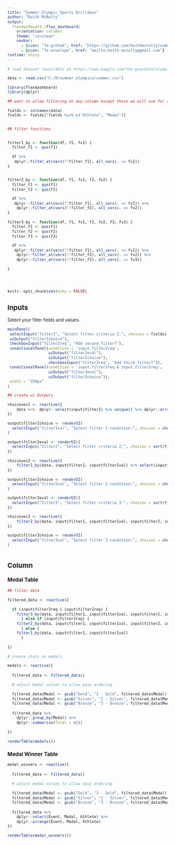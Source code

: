 ```yaml
---
title: "Summer Olympic Sports Drilldown"
author: "Keith McNulty"
output:
  flexdashboard::flex_dashboard:
    orientation: columns
    theme: "cerulean"
    navbar: 
      - {icon: "fa-github", href: "https://github.com/keithmcnulty/summer_olympics/blob/master/index.Rmd"}
      - {icon: "fa-envelope", href: "mailto:keith.mcnulty@gmail.com"}
runtime: shiny
---
```


<style type="text/css">

body{ /* Normal  */
   font-size: 10px;
}
</style>

```r

# load dataset (available at https://www.kaggle.com/the-guardian/olympic-games#summer.csv)

data <- read.csv("C:/R/summer_olympics/summer.csv")

library(flexdashboard)
library(dplyr)

## want to allow filtering on any column except those we will use for aggregating

fields <- colnames(data)
fields <- fields[!fields %in% c("Athlete", "Medal")] 


## filter functions


filter1_by <- function(df, f1, fv1) {
  filter_f1 <- quo(f1)
  
  df %>%
   dplyr::filter_at(vars(!!filter_f1), all_vars(. == fv1))
}


filter2_by <- function(df, f1, fv1, f2, fv2) {
  filter_f1 <- quo(f1)
  filter_f2 <- quo(f2)

  df %>%
   dplyr::filter_at(vars(!!filter_f1), all_vars(. == fv1)) %>%
    dplyr::filter_at(vars(!!filter_f2), all_vars(. == fv2))
}

filter3_by <- function(df, f1, fv1, f2, fv2, f3, fv3) {
  filter_f1 <- quo(f1)
  filter_f2 <- quo(f2)
  filter_f3 <- quo(f3)

  df %>%
   dplyr::filter_at(vars(!!filter_f1), all_vars(. == fv1)) %>%
    dplyr::filter_at(vars(!!filter_f2), all_vars(. == fv2)) %>%
    dplyr::filter_at(vars(!!filter_f3), all_vars(. == fv3))

}




knitr::opts_chunk$set(echo = FALSE)
```

Inputs {.sidebar}
-----------------------------------------------


Select your filter fields and values.

``` r

mainPanel(
 selectInput("filter1", "Select filter criteria 1:", choices = fields),
 uiOutput("filter1choice"),
 checkboxInput("filter2req", "Add second filter?"),
 conditionalPanel(condition = 'input.filter2req', 
                  uiOutput("filter2eval"),
                  uiOutput("filter2choice"),
                  checkboxInput("filter3req", "Add third filter?")),
 conditionalPanel(condition = 'input.filter3req & input.filter2req', 
                  uiOutput("filter3eval"),
                  uiOutput("filter3choice")),
 width = "350px"
)

## create ui Outputs

choicevec1 <- reactive({
    data %>%  dplyr::select(input$filter1) %>% unique() %>% dplyr::arrange_(input$filter1)
}) 

output$filter1choice <- renderUI(
  selectInput("filter1val", "Select filter 1 condition:", choices = choicevec1())
)

output$filter2eval <- renderUI({
  selectInput("filter2", "Select filter criteria 2:", choices = sort(fields[fields != input$filter1]))
})

choicevec2 <- reactive({
    filter1_by(data, input$filter1, input$filter1val) %>% select(input$filter2) %>% unique() %>% dplyr::arrange_(input$filter2)
}) 

output$filter2choice <- renderUI(
  selectInput("filter2val", "Select filter 2 condition:", choices = choicevec2())
)

output$filter3eval <- renderUI({
  selectInput("filter3", "Select filter criteria 3:", choices = sort(fields[!fields %in% c(input$filter1, input$filter2)]))
})

choicevec3 <- reactive({
    filter2_by(data, input$filter1, input$filter1val, input$filter2, input$filter2val) %>% select(input$filter3) %>% unique() %>% dplyr::arrange_(input$filter3)
}) 

output$filter3choice <- renderUI(
  selectInput("filter3val", "Select filter 3 condition:", choices = choicevec3())
)



```




Column 
------------------------------------------------------

### Medal Table


```r

## filter data

filtered_data <- reactive({
  
  if (input$filter3req & input$filter2req) {
    filter3_by(data, input$filter1, input$filter1val, input$filter2, input$filter2val, input$filter3, input$filter3val)
      } else if (input$filter2req) {
    filter2_by(data, input$filter1, input$filter1val, input$filter2, input$filter2val)
      } else {
    filter1_by(data, input$filter1, input$filter1val)
      }
  
})

# create stats on medals

medals <- reactive({
  
  filtered_data <- filtered_data()
  
  # adjust medal values to allow easy ordering
  
  filtered_data$Medal <- gsub("Gold", "1 - Gold", filtered_data$Medal)
  filtered_data$Medal <- gsub("Silver", "2 - Silver", filtered_data$Medal)
  filtered_data$Medal <- gsub("Bronze", "3 - Bronze", filtered_data$Medal)
  
  filtered_data %>% 
    dplyr::group_by(Medal) %>% 
    dplyr::summarise(Total = n())
  
})

renderTable(medals())

```

### Medal Winner Table

``` r

medal_winners <- reactive({
  
  filtered_data <- filtered_data()
  
  # adjust medal values to allow easy ordering
  
  filtered_data$Medal <- gsub("Gold", "1 - Gold", filtered_data$Medal)
  filtered_data$Medal <- gsub("Silver", "2 - Silver", filtered_data$Medal)
  filtered_data$Medal <- gsub("Bronze", "3 - Bronze", filtered_data$Medal)
  
  filtered_data %>% 
    dplyr::select(Event, Medal, Athlete) %>% 
    dplyr::arrange(Event, Medal, Athlete)
})

renderTable(medal_winners())

```
